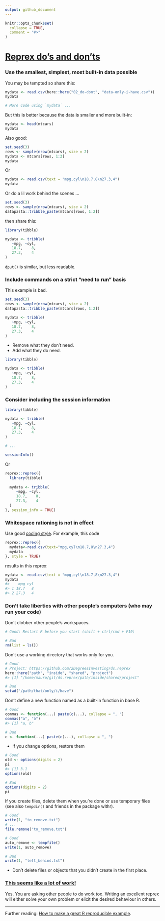 ```yaml
---
output: github_document
---
```


```r
knitr::opts_chunk$set(
  collapse = TRUE,
  comment = "#>"
)
```

# [Reprex do's and don'ts](https://reprex.tidyverse.org/articles/reprex-dos-and-donts.html)

### Use the smallest, simplest, most built-in data possible

You may be tempted so share this:

```r
mydata <- read.csv(here::here("02_do-dont", "data-only-i-have.csv"))
mydata

# More code using `mydata` ...
```

But this is better because the data is smaller and more built-in:

```r
mydata <- head(mtcars)
mydata
```

Also good:

```r
set.seed(3)
rows <- sample(nrow(mtcars), size = 2)
mydata <- mtcars[rows, 1:2]
mydata
```

Or

```r
mydata <- read.csv(text = "mpg,cyl\n18.7,8\n27.3,4")
mydata
```

Or do a lil work behind the scenes ...

```r
set.seed(3)
rows <- sample(nrow(mtcars), size = 2)
datapasta::tribble_paste(mtcars[rows, 1:2])  
```

then share this:

```r
library(tibble)

mydata <- tribble(
   ~mpg, ~cyl,
   18.7,    8,
   27.3,    4
)
```

`dput()` is similar, but less readable.

### Include commands on a strict "need to run" basis

This example is bad.

```r
set.seed(3)
rows <- sample(nrow(mtcars), size = 2)
datapasta::tribble_paste(mtcars[rows, 1:2])  

mydata <- tribble(
   ~mpg, ~cyl,
   18.7,    8,
   27.3,    4
)
```

* Remove what they don't need.
* Add what they do need.

```r
library(tibble)

mydata <- tribble(
   ~mpg, ~cyl,
   18.7,    8,
   27.3,    4
)
```

### Consider including the session information

```r
library(tibble)

mydata <- tribble(
   ~mpg, ~cyl,
   18.7,    8,
   27.3,    4
)

# ...

sessionInfo()
```

Or 

```r
reprex::reprex({
  library(tibble)
  
  mydata <- tribble(
     ~mpg, ~cyl,
     18.7,    8,
     27.3,    4
  )
}, session_info = TRUE)
```

### Whitespace rationing is not in effect

Use good [coding style](https://style.tidyverse.org/). For example, this code

```r
reprex::reprex({
  mydata<-read.csv(text="mpg,cyl\n18.7,8\n27.3,4")
  mydata
}, style = TRUE)
```

results in this reprex:

``` r
mydata <- read.csv(text = "mpg,cyl\n18.7,8\n27.3,4")
mydata
#>    mpg cyl
#> 1 18.7   8
#> 2 27.3   4
```

### Don't take liberties with other people's computers (who may run your code)

Don't clobber other people's workspaces.

```r
# Good: Restart R before you start (shift + ctrl/cmd + F10)

# Bad
rm(list = ls())
```

Don't use a working directory that works only for you.

```r
# Good
# Project: https://github.com/2DegreesInvesting/ds.reprex
here::here("path", "inside", "shared", "project")
#> [1] "/home/mauro/git/ds.reprex/path/inside/shared/project"

# Bad
setwd("/path/that/only/i/have")
```

Don't define a new function named as a built-in function in base R.

```r
# Good 
commas <- function(...) paste(c(...), collapse = ", ")
commas("a", "b")
#> [1] "a, b"

# Bad
c <- function(...) paste(c(...), collapse = ", ")
```

* If you change options, restore them

```r
# Good
old <- options(digits = 2)
pi
#> [1] 3.1
options(old)

# Bad
options(digits = 2)
pi
```

If you create files, delete them when you're done or use temporary files (see
also `tempdir()` and friends in the package withr).

```r
# Good
write(1, "to_remove.txt")
# ...
file.remove("to_remove.txt")

# Good
auto_remove <- tempfile()
write(1, auto_remove)

# Bad
write(1, "left_behind.txt")
```

* Don't delete files or objects that you didn't create in the first place.

### [This seems like a lot of work!](https://reprex.tidyverse.org/articles/reprex-dos-and-donts.html#this-seems-like-a-lot-of-work)

Yes. You are asking other people to do work too. Writing an excellent reprex
will either solve your own problem or elicit the desired behaviour in others.

----

Further reading: [How to make a great R reproducible
example](https://stackoverflow.com/questions/5963269/how-to-make-a-great-r-reproducible-example/16532098).

